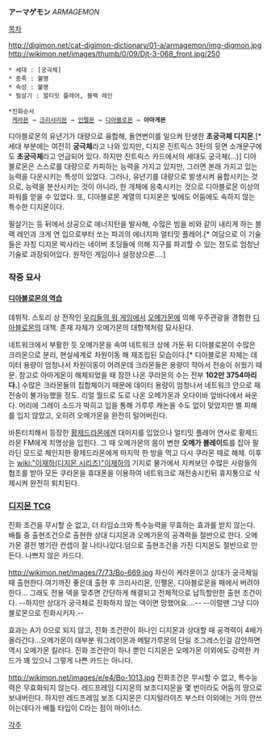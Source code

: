'''アーマゲモン''' ''ARMAGEMON''

[[목차]]

http://digimon.net/cat-digimon-dictionary/01-a/armagemon/img-digmon.jpg http://wikimon.net/images/thumb/0/09/Djt-3-068_front.jpg/250

 * 세대 : [궁극체]
 * 종족 : 불명
 * 속성 : 불명
 * 필살기 : 얼티밋 플레어, 블랙 레인

 *진화순서
  [[케라몬]] → [[크리샤리몬]] → [[인펠몬]] → [[디아블로몬]] → '''아마게몬'''

디아블로몬의 유년기가 대량으로 융합해, 돌연변이를 일으켜 탄생한 '''초궁극체 디지몬'''.[* 세대 부분에는 여전히 '''궁극체'''라고 나와 있지만, 디지몬 진트릭스 3탄의 뒷면 소개문구에도 '''초궁극체'''라고 언급되어 있다. 하지만 진트릭스 카드에서의 세대도 궁극체(...)] 디아블로몬은 스스로를 대량으로 카피하는 능력을 가지고 있지만, 그러면 본래 가지고 있는 능력을 다운시키는 특성이 있었다. 그러나, 유년기를 대량으로 발생시켜 융합시키는 것으로, 능력을 분산시키는 것이 아니라, 한 개체에 응축시키는 것으로 디아블로몬 이상의 파워를 얻을 수 있었다. 또, 디아블로몬 계열의 디지몬은 빛에도 어둠에도 속하지 않는 특수한 디지몬이다.

필살기는 등 뒤에서 상공으로 에너지탄을 발사해, 수많은 빔을 비와 같이 내리게 하는 블랙 레인과 크게 연 입으로부터 쏘는 파괴의 에너지파 얼티밋 플레어.[* 여담으로 이 기술들은 자칭 디지몬 박사라는 네이버 초딩들에 의해 지구를 파괴할 수 있는 정도로 엄청난 기술로 과장되어있다. 원작인 게임이나 설정상으론....]

=== 작중 묘사 ===
==== [[디아블로몬의 역습]] ====
데뷔작. 스토리 상 전작인 [[우리들의 워 게임]]에서 [[오메가몬]]에 의해 우주관광을 경험한 [[디아블로몬]]의 대책. 존재 자체가 오메가몬의 대항책처럼 묘사된다.

네트워크에서 부활한 듯 오메가몬을 속여 네트워크 상에 가둔 뒤 디아블로몬이 수많은 크라몬으로 분리, 현실세계로 차원이동 해 재조립된 모습이다.[* 디아블로몬 자체는 데이터 용량이 엄청나서 차원이동이 어려운데 크라몬들은 용량이 작아서 전송이 쉬웠기 때문. 참고로 아마게몬이 해체되었을 때 잠깐 나온 쿠라몬의 수는 전부 '''102만 3754마리다.'''] 수많은 크라몬들의 집합체이기 때문에 데이터 용량이 엄청나서 네트워크 안으로 재전송이 불가능했을 정도. 리얼 월드로 도로 나온 오메가몬과 오다이바 앞바다에서 싸운다. 머리에 그레이 소드가 박히고 입을 통해 가루루 캐논을 수도 없이 맞았지만 별 피해를 입지 않았고, 오히려 오메가몬을 완전히 털어버린다.

바톤터치해서 등장한 [[황제드라몬]]에겐 대미지를 입었으나 얼티밋 플레어 연사로 황제드라몬 FM에게 치명상을 입힌다. 그 때 오메가몬의 몸이 변한 '''오메가 블레이드'''를 잡아 팔라딘 모드로 체인지한 황제드라몬에게 마지막 한 방을 먹고 다시 쿠라몬 떼로 해체. 이후는 [[wiki:"이재하(디지몬 시리즈)"이재하]]의 기지로 물가에서 지켜보던 수많은 사람들의 협조를 받아 모든 쿠라몬을 휴대폰을 이용하여 네트워크로 재전송시킨뒤 휴지통으로 삭제시켜 완전히 퇴치된다.

=== [[디지몬 TCG]] ===

진화 조건을 무시할 순 없고, 더 타임쇼크와 특수능력을 무효하는 효과를 받지 않는다.
배틀 중 출현조건으로 출현한 상대 디지몬과 오메가몬의 공격력을 절반으로 한다.
오메가몬 결전 병기란 컨셉이 잘 나타나있다.덤으로 출현조건을 가진 디지몬도 절반으로 만든다. 나쁘지 않은 카드다.

http://wikimon.net/images/7/73/Bo-669.jpg
자신이 케라몬이고 상대가 궁극체일 때 출현한다.여기까진 좋은데 출현 후 크리사리몬, 인펠몬, 디아블로몬을 패에서 버려야 한다... 그래도 전용 덱을 맞추면 간단하게 해결되고 전체적으로 납득할만한 출현 조건이다. --하지만 상대가 궁극체로 진화하지 않는 덱이면 망했어요....-- --이럴땐 그냥 디아블로몬으로 진화시키자.--

효과는 A가 0으로 되지 않고, 진화 조건란이 하나인 디지몬과 상대할 때 공격력이 4배가 올라간다...오메가몬이 대부분 워그레이몬과 메탈가루몬의 단일 조그레스인걸 감안하면 역시 오메가몬 킬러다. 진화 조건란이 하나 뿐인 디지몬은 오메가몬 이외에도 강력한 카드가 꽤 있으니 그렇게 나쁜 카드는 아니다.

http://wikimon.net/images/e/e4/Bo-1013.jpg
진화조건은 무시할 수 없고, 특수능력은 무효화되지 않는다.
레드프레임 디지몬의 보조디지몬을 몇 번이라도 어둠의 땅으로 보내버린다. 하지만 레드프레임 보조 디지몬은 디지털라이즈 부스터 이외에는 거의 안쓰이는데다가 배틀 타입이 C라는 점이 마이너스.


[[각주]]
